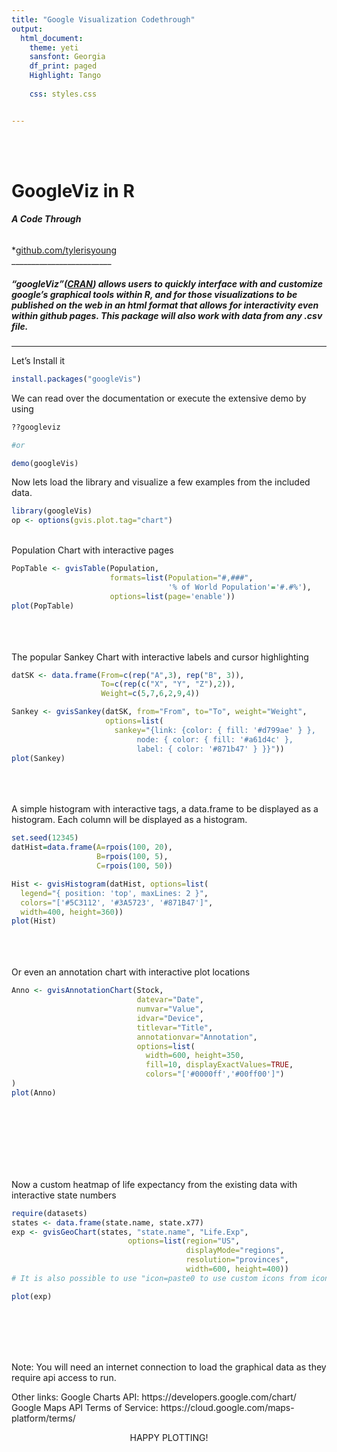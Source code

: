 ```yaml
---
title: "Google Visualization Codethrough"
output:
  html_document:
    theme: yeti
    sansfont: Georgia
    df_print: paged
    Highlight: Tango
    
    css: styles.css


---
```


<br>
<br>

<h1>**GoogleViz in R**</h1> 
<h6>
***A Code Through***  

</h6>

*[github.com/tylerisyoung](www.github.com/tylerisyoung)   
 _________________________


<h5>
***"googleViz"([CRAN](https://cran.r-project.org/web/packages/googleVis)) allows users to quickly interface with and customize google's graphical tools within R, and for those visualizations to be published on the web in an html format that allows for interactivity even within github pages. This package will also work with data from any .csv file. ***
</h5>
</center>
_________________________


Let's Install it 

```r
install.packages("googleVis")

```

We can read over the documentation or execute the extensive demo by using

```r
??googleviz

#or

demo(googleVis) 
```


Now lets load the library and visualize a few examples from the included data.

```r
library(googleVis)
op <- options(gvis.plot.tag="chart")
```
<br>
Population Chart with interactive pages
```r
PopTable <- gvisTable(Population, 
                      formats=list(Population="#,###",
                                   '% of World Population'='#.#%'),
                      options=list(page='enable'))
plot(PopTable)
```
<br>
<br>
<br>
The popular Sankey Chart with interactive labels and cursor highlighting

```r
datSK <- data.frame(From=c(rep("A",3), rep("B", 3)),
                    To=c(rep(c("X", "Y", "Z"),2)),
                    Weight=c(5,7,6,2,9,4))

Sankey <- gvisSankey(datSK, from="From", to="To", weight="Weight",
                     options=list(
                       sankey="{link: {color: { fill: '#d799ae' } },
                            node: { color: { fill: '#a61d4c' },
                            label: { color: '#871b47' } }}"))
plot(Sankey)

```
<br>
<br>
<br>
A simple histogram with interactive tags, a data.frame to be displayed as a histogram. Each column will be displayed as a histogram.

```r
set.seed(12345)
datHist=data.frame(A=rpois(100, 20),
                   B=rpois(100, 5),
                   C=rpois(100, 50))

Hist <- gvisHistogram(datHist, options=list(
  legend="{ position: 'top', maxLines: 2 }",
  colors="['#5C3112', '#3A5723', '#871B47']",
  width=400, height=360))
plot(Hist)

```
<br>
<br>
<br>
Or even an annotation chart with interactive plot locations

```r
Anno <- gvisAnnotationChart(Stock, 
                            datevar="Date",
                            numvar="Value", 
                            idvar="Device",
                            titlevar="Title", 
                            annotationvar="Annotation",
                            options=list(
                              width=600, height=350,
                              fill=10, displayExactValues=TRUE,
                              colors="['#0000ff','#00ff00']")
)
plot(Anno)
```



<br>
<br>
<br>
<br>
<br>
<br>




Now a custom heatmap of life expectancy from the existing data with interactive state numbers
</h2>
```r
require(datasets)
states <- data.frame(state.name, state.x77)
exp <- gvisGeoChart(states, "state.name", "Life.Exp",
                          options=list(region="US", 
                                       displayMode="regions", 
                                       resolution="provinces",
                                       width=600, height=400))
# It is also possible to use "icon=paste0 to use custom icons from icons.iconarchive.com

plot(exp)
```

<br>
<br>
<br>
<br>

Note: 
You will need an internet connection to load the graphical data as they require api access to run. 


Other links:
Google Charts API: https://developers.google.com/chart/
Google Maps API Terms of Service: https://cloud.google.com/maps-platform/terms/

<center> HAPPY PLOTTING! </center>